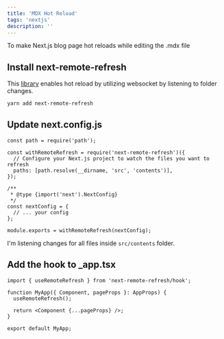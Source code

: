```yaml
---
title: 'MDX Hot Reload'
tags: 'nextjs'
description: ''
---
```


To make Next.js blog page hot reloads while editing the .mdx file

## Install next-remote-refresh

This [library](https://github.com/souporserious/next-remote-refresh) enables hot reload by utilizing websocket by listening to folder changes.

```bash
yarn add next-remote-refresh
```

## Update next.config.js

```tsx title="next.config.js" {4}
const path = require('path');

const withRemoteRefresh = require('next-remote-refresh')({
  // Configure your Next.js project to watch the files you want to refresh
  paths: [path.resolve(__dirname, 'src', 'contents')],
});

/**
 * @type {import('next').NextConfig}
 */
const nextConfig = {
  // ... your config
};

module.exports = withRemoteRefresh(nextConfig);
```

I'm listening changes for all files inside `src/contents` folder.

## Add the hook to \_app.tsx

```tsx title="_app.tsx" {1,4}
import { useRemoteRefresh } from 'next-remote-refresh/hook';

function MyApp({ Component, pageProps }: AppProps) {
  useRemoteRefresh();

  return <Component {...pageProps} />;
}

export default MyApp;
```
